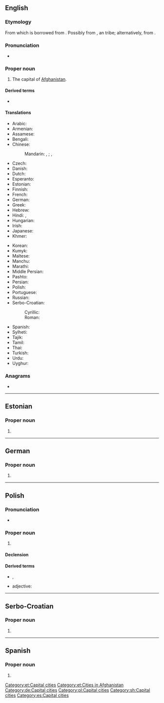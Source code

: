 {{also|kabul|Kábul}}
==English==
{{wikipedia}}

===Etymology===
From {{etyl|fa|en}} {{m|fa|کابل|tr=kâbol}} which is borrowed from {{etyl|ps|en}} {{m|ps|کابل|tr=kâbël}}. Possibly from {{m|en|Kambuja}}, an {{etyl|iir|en}} tribe; alternatively, from {{etyl|sa|en}} {{m|sa|कम्बुज}}.

===Pronunciation===
* {{IPA|en|/ˈkɑːbl̩/}}

===Proper noun===
{{en-proper noun}}

# The capital of [[Afghanistan]].

====Derived terms====
* {{l|en|Kabulese}}

====Translations====
{{trans-top|capital of Afghanistan}}
* Arabic: {{t|ar|كَابُل|m}}
* Armenian: {{t|hy|Քաբուլ}}
* Assamese: {{t|as|কাবুল}}
* Bengali: {{t|bn|কাবুল|tr=Kabul|sc=Beng}}
* Chinese:
*: Mandarin: {{t+|cmn|喀布爾|sc=Hani}}, {{t+|cmn|喀布尔|tr=Kābù'ěr|sc=Hani}}; {{t|cmn|哈布爾}}, {{t|cmn|哈布尔|tr=Hābù’ěr}} {{qualifier|historically}}
* Czech: {{t+|cs|Kábul|m}}
* Danish: {{t|da|Kabul}}
* Dutch: {{t+|nl|Kaboel}}
* Esperanto: {{t+|eo|Kabulo}}
* Estonian: {{t+|et|Kabul}}
* Finnish: {{t+|fi|Kabul}}
* French: {{t+|fr|Kaboul}}
* German: {{t+|de|Kabul|n}}
* Greek: {{t+|el|Καμπούλ}}
* Hebrew: {{t|he|קאבול}}
* Hindi: {{t|hi|काबुल|tr=Kābula}}, {{t+|hi|काबूल|m}}
* Hungarian: {{t+|hu|Kabul}}
* Irish: {{t|ga|Cabúl|m}}
* Japanese: {{t|ja|カブール|tr=Kabūru}}
* Khmer: {{t+|km|កាប៊ុល|tr=kaabul|sc=Khmr}}
{{trans-mid}}
* Korean: {{t+|ko|카불|tr=Kabul}}
* Kumyk: {{t|kum|Къабул|tr=Qabul}}
* Maltese: {{t|mt|Kabul}}
* Manchu: {{t|mnc|ᡥᠠᠪᡠᠯ}}
* Marathi: {{t|mr|काबुल|tr=kābula|sc=Deva}}
* Middle Persian: {{t|pal|kʾpwl|tr=Kābul}}
* Pashto: {{t+|ps|کابل|tr=Kâbël|sc=ps-Arab}}
* Persian: {{t+|fa|کابل|tr=kâbol}}
* Polish: {{t+|pl|Kabul|m}}
* Portuguese: {{t+|pt|Cabul|m}}
* Russian: {{t+|ru|Кабу́л|m}}
* Serbo-Croatian:
*: Cyrillic: {{t|sh|Кабул|m}}
*: Roman: {{t+|sh|Kabul|m}}
* Spanish: {{t+|es|Kabul|m}}
* Sylheti: {{t|syl|ꠇꠣꠛꠥꠟ}}
* Tajik: {{t+|tg|Кобул|sc=Cyrl}}
* Tamil: {{t+|ta|காபூல்}}
* Thai: {{t|th|คาบูล|tr=khābūl}}
* Turkish: {{t|tr|Kâbil}}
* Urdu: {{t|ur|کابل}}
* Uyghur: {{t|ug|كابۇل}}
{{trans-bottom}}

===Anagrams===
* {{anagrams|en|a=abklu|baulk}}

{{topics|en|Cities in Afghanistan|Capital cities}}

----

==Estonian==

===Proper noun===
{{head|et|proper noun}}

# {{l|en|Kabul}}

[[Category:et:Capital cities]]
[[Category:et:Cities in Afghanistan]]

----

==German==
{{wikipedia|lang=de}}

===Proper noun===
{{de-proper noun|n}}

# {{l|en|Kabul}}

[[Category:de:Capital cities]]

----

==Polish==

===Pronunciation===
* {{pl-IPA}}

===Proper noun===
{{head|pl|proper noun|g=m}}

# {{l|en|Kabul}}

====Declension====
{{pl-decl-noun-sing|Kabul|Kabulu|Kabulowi|Kabul|Kabulem|Kabulu|Kabulu}}

====Derived terms====
* {{l|pl|kabulczyk|g=m}}, {{l|pl|kabulka}} {{g|f}}
* adjective: {{l|pl|kabulski}}

[[Category:pl:Capital cities]]

----

==Serbo-Croatian==
{{wikipedia|lang=sh}}

===Proper noun===
{{sh-proper noun|g=m}}

# {{l|en|Kabul}}

[[Category:sh:Capital cities]]

----

==Spanish==
{{wikipedia|lang=es}}

===Proper noun===
{{es-proper noun|m}}

# {{place|es|city|c/Afghanistan|t1=Kabul}}

[[Category:es:Capital cities]]